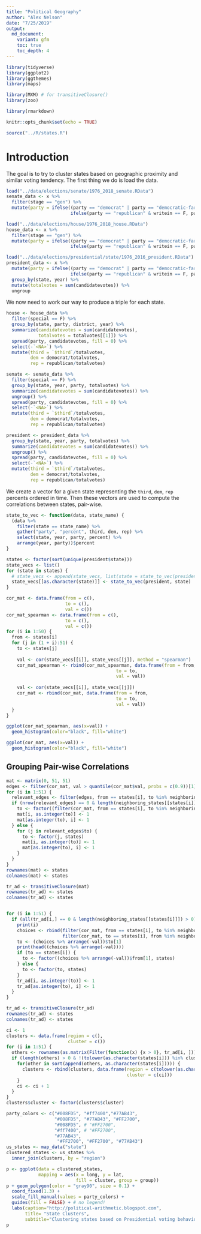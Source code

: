 ```yaml
---
title: "Political Geography"
author: "Alex Nelson"
date: "7/25/2019"
output:
  md_document:
    variant: gfm
    toc: true
    toc_depth: 4
---
```


```r
library(tidyverse)
library(ggplot2)
library(ggthemes)
library(maps)

library(MXM) # for transitiveClosure()
library(zoo)

library(rmarkdown)

knitr::opts_chunk$set(echo = TRUE)
```
```r
source("../R/states.R")
```


# Introduction

The goal is to try to cluster states based on geographic proximity and similar voting tendency. The first thing we do is load the data.

```r
load("../data/elections/senate/1976_2018_senate.RData")
senate_data <- x %>%
  filter(stage == "gen") %>%
  mutate(party = ifelse((party == "democrat" | party == "democratic-farmer-labor") & writein == F, "democrat",
                        ifelse(party == "republican" & writein == F, party, "$third")))

load("../data/elections/house/1976_2018_house.RData")
house_data <- x %>%
  filter(stage == "gen") %>%
  mutate(party = ifelse((party == "democrat" | party == "democratic-farmer-labor") & writein == F, "democrat",
                        ifelse(party == "republican" & writein == F, party, "$third")))

load("../data/elections/presidential/state/1976_2016_president.RData")
president_data <- x %>%
  mutate(party = ifelse((party == "democrat" | party == "democratic-farmer-labor") & writein == F, "democrat",
                        ifelse(party == "republican" & writein == F, party, "$third"))) %>%
  group_by(state, year) %>%
  mutate(totalvotes = sum(candidatevotes)) %>%
  ungroup
```

We now need to work our way to produce a triple for each state.

```r
house <- house_data %>%
  filter(special == F) %>%
  group_by(state, party, district, year) %>%
  summarize(candidatevotes = sum(candidatevotes),
            totalvotes = totalvotes[[1]]) %>%
  spread(party, candidatevotes, fill = 0) %>%
  select(-`<NA>`) %>%
  mutate(third = `$third`/totalvotes,
         dem = democrat/totalvotes,
         rep = republican/totalvotes)

senate <- senate_data %>%
  filter(special == F) %>%
  group_by(state, year, party, totalvotes) %>%
  summarize(candidatevotes = sum(candidatevotes)) %>%
  ungroup() %>%
  spread(party, candidatevotes, fill = 0) %>%
  select(-`<NA>`) %>%
  mutate(third = `$third`/totalvotes,
         dem = democrat/totalvotes,
         rep = republican/totalvotes)

president <- president_data %>% 
  group_by(state, year, party, totalvotes) %>%
  summarize(candidatevotes = sum(candidatevotes)) %>%
  ungroup() %>%
  spread(party, candidatevotes, fill = 0) %>%
  select(-`<NA>`) %>%
  mutate(third = `$third`/totalvotes,
         dem = democrat/totalvotes,
         rep = republican/totalvotes)
```

We create a vector for a given state representing the `third`, `dem`, `rep` percents ordered in time. Then these vectors are used to compute the correlations between states, pair-wise.

```r
state_to_vec <- function(data, state_name) {
  (data %>%
    filter(state == state_name) %>%
    gather("party", "percent", third, dem, rep) %>%
    select(state, year, party, percent) %>%
    arrange(year, party))$percent
}
```

```r
states <- factor(sort(unique(president$state)))
state_vecs <- list()
for (state in states) {
  # state_vecs <- append(state_vecs, list(state = state_to_vec(president, state)))
  state_vecs[[as.character(state)]] <- state_to_vec(president, state)
}
```

```r
cor_mat <- data.frame(from = c(),
                      to = c(),
                      val = c())
cor_mat_spearman <- data.frame(from = c(),
                      to = c(),
                      val = c())
for (i in 1:50) {
  from <- states[i]
  for (j in (1 + i):51) {
    to <- states[j]
    
    val <- cor(state_vecs[[i]], state_vecs[[j]], method = "spearman")
    cor_mat_spearman <- rbind(cor_mat_spearman, data.frame(from = from,
                                         to = to,
                                         val = val))
    
    val <- cor(state_vecs[[i]], state_vecs[[j]])
    cor_mat <- rbind(cor_mat, data.frame(from = from,
                                         to = to,
                                         val = val))
  }
}
```

```r
ggplot(cor_mat_spearman, aes(x=val)) + 
  geom_histogram(color="black", fill="white")
```

```r
ggplot(cor_mat, aes(x=val)) + 
  geom_histogram(color="black", fill="white")
```

## Grouping Pair-wise Correlations

```r
mat <- matrix(0, 51, 51)
edges <- filter(cor_mat, val > quantile(cor_mat$val, probs = c(0.9))[1])
for (i in 1:51) {
  relevant_edges <- filter(edges, from == states[i], to %in% neighboring_states[[states[i]]])
  if (nrow(relevant_edges) == 0 & length(neighboring_states[[states[i]]]) > 0 & F) {
    to <- factor((filter(cor_mat, from == states[i], to %in% neighboring_states[[states[i]]]) %>% arrange(-val))$to[1], states)
    mat[i, as.integer(to)] <- 1
    mat[as.integer(to), i] <- 1
  } else {
    for (j in relevant_edges$to) {
      to <- factor(j, states)
      mat[i, as.integer(to)] <- 1
      mat[as.integer(to), i] <- 1
    }
  }
}
rownames(mat) <- states
colnames(mat) <- states

tr_ad <- transitiveClosure(mat)
rownames(tr_ad) <- states
colnames(tr_ad) <- states


for (i in 1:51) {
  if (all(tr_ad[i,] == 0 & length(neighboring_states[[states[i]]]) > 0)) {
    print(i)
    choices <- rbind(filter(cor_mat, from == states[i], to %in% neighboring_states[[states[i]]]),
                     filter(cor_mat, to == states[i], from %in% neighboring_states[[states[i]]]))
    to <- (choices %>% arrange(-val))$to[1]
    print(head((choices %>% arrange(-val))))
    if (to == states[i]) {
      to <- factor((choices %>% arrange(-val))$from[1], states)
    } else {
      to <- factor(to, states)
    }
    tr_ad[i, as.integer(to)] <- 1
    tr_ad[as.integer(to), i] <- 1    
  }
}

tr_ad <- transitiveClosure(tr_ad)
rownames(tr_ad) <- states
colnames(tr_ad) <- states
```

```r
ci <- 1
clusters <- data.frame(region = c(),
                       cluster = c())
for (i in 1:51) {
  others <- rownames(as.matrix(Filter(function(x) {x > 0}, tr_ad[i, ])))
  if (length(others) > 0 & !(tolower(as.character(states[i])) %in% clusters$region)) {
    for(other in sort(append(others, as.character(states[i])))) {
      clusters <- rbind(clusters, data.frame(region = c(tolower(as.character(other))),
                                             cluster = c(ci)))
    }
    ci <- ci + 1
  }
}
clusters$cluster <- factor(clusters$cluster)
```

```r
party_colors <- c("#008FD5", "#ff7400","#77AB43",
                  "#008FD5", "#77AB43", "#FF2700",
                  "#008FD5", # "#FF2700", 
                  "#ff7400", # "#FF2700", 
                  "#77AB43",
                   "#FF2700", "#FF2700", "#77AB43")
us_states <- map_data("state")
clustered_states <- us_states %>%
  inner_join(clusters, by = "region")

p <- ggplot(data = clustered_states,
            mapping = aes(x = long, y = lat, 
                          fill = cluster, group = group))
p + geom_polygon(color = "gray90", size = 0.1) + 
  coord_fixed(1.3) +
  scale_fill_manual(values = party_colors) +
  guides(fill = FALSE) + # no legend!
  labs(caption="http://political-arithmetic.blogspot.com",
       title= "State Clusters", 
       subtitle="Clustering states based on Presidential voting behavior 1976-2016")
p
```

